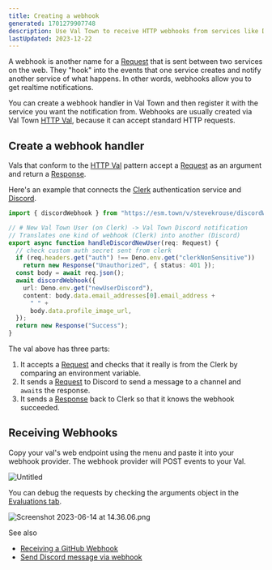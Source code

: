 ```yaml
---
title: Creating a webhook
generated: 1701279907748
description: Use Val Town to receive HTTP webhooks from services like Discord or Stripe
lastUpdated: 2023-12-22
---
```


A webhook is another name for a
[Request](https://developer.mozilla.org/en-US/docs/web/api/request) that is sent
between two services on the web. They "hook" into the events that one service
creates and notify another service of what happens. In other words, webhooks
allow you to get realtime notifications.

You can create a webhook handler in Val Town and then register it with the
service you want the notification from. Webhooks are usually created via Val
Town [HTTP Val](/types/http), because it can accept standard HTTP requests.

## Create a webhook handler

Vals that conform to the [HTTP Val](/types/http) pattern accept a
[Request](https://developer.mozilla.org/en-US/docs/web/api/request) as an
argument and return a
[Response](https://developer.mozilla.org/en-US/docs/web/api/response).

Here's an example that connects the [Clerk](http://clerk.com) authentication
service and [Discord](http://discord.com).

```ts title="Discord webhook example" val
import { discordWebhook } from "https://esm.town/v/stevekrouse/discordWebhook?v=3";

// # New Val Town User (on Clerk) -> Val Town Discord notification
// Translates one kind of webhook (Clerk) into another (Discord)
export async function handleDiscordNewUser(req: Request) {
  // check custom auth secret sent from clerk
  if (req.headers.get("auth") !== Deno.env.get("clerkNonSensitive"))
    return new Response("Unauthorized", { status: 401 });
  const body = await req.json();
  await discordWebhook({
    url: Deno.env.get("newUserDiscord"),
    content: body.data.email_addresses[0].email_address +
      " " +
      body.data.profile_image_url,
  });
  return new Response("Success");
}
```

The val above has three parts:

1. It accepts a
   [Request](https://developer.mozilla.org/en-US/docs/web/api/request) and
   checks that it really is from the Clerk by comparing an environment variable.
2. It sends a
   [Request](https://developer.mozilla.org/en-US/docs/web/api/request) to
   Discord to send a message to a channel and `await`s the response.
3. It sends a
   [Response](https://developer.mozilla.org/en-US/docs/web/api/response) back to
   Clerk so that it knows the webhook succeeded.

## Receiving Webhooks

Copy your val's web endpoint using the menu and paste it into your webhook
provider. The webhook provider will POST events to your Val.

![Untitled](./creating-a-webhook/untitled.png)

You can debug the requests by checking the arguments object in the
[Evaluations tab](https://www.val.town/settings/evaluations).

![Screenshot 2023-06-14 at 14.36.06.png](./creating-a-webhook/screenshot_2023-06-14_at_143606.png)

See also

- [Receiving a GitHub Webhook](/integrations/github/receiving-a-github-webhook)
- [Send Discord message via webhook](/integrations/discord/send-message)
